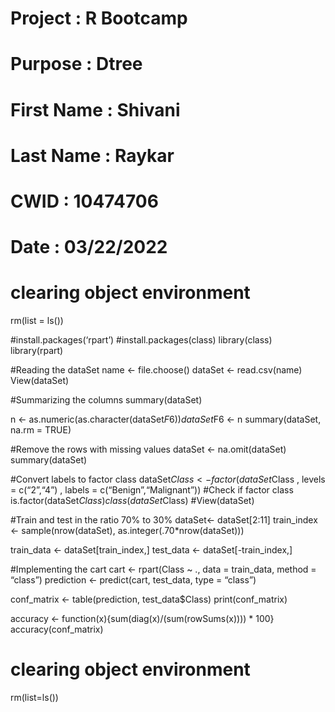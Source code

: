 # Project : R Bootcamp
# Purpose : Dtree
# First Name : Shivani
# Last Name : Raykar
# CWID : 10474706 
# Date :  03/22/2022


# clearing object environment
rm(list = ls())

#install.packages('rpart')
#install.packages(class)
library(class)
library(rpart)

#Reading the dataSet
name <- file.choose()
dataSet <- read.csv(name) 
View(dataSet)

#Summarizing the columns
summary(dataSet)

n <- as.numeric(as.character(dataSet$F6))
dataSet$F6 <- n
summary(dataSet, na.rm = TRUE)

#Remove the rows with missing values 
dataSet <- na.omit(dataSet)
summary(dataSet)

#Convert labels to factor class
dataSet$Class<- factor(dataSet$Class , levels = c("2","4") , labels = c("Benign","Malignant"))
#Check if factor class
is.factor(dataSet$Class)
class(dataSet$Class)
#View(dataSet)

#Train and test in the ratio 70% to 30%
dataSet<- dataSet[2:11]
train_index <- sample(nrow(dataSet), as.integer(.70*nrow(dataSet)))

train_data <- dataSet[train_index,]
test_data <- dataSet[-train_index,]

#Implementing the cart
cart <- rpart(Class ~ ., data = train_data, method = "class")
prediction <- predict(cart, test_data, type = "class")

conf_matrix <- table(prediction, test_data$Class)
print(conf_matrix)

accuracy <- function(x){sum(diag(x)/(sum(rowSums(x)))) * 100}
accuracy(conf_matrix)

# clearing object environment
rm(list=ls())

